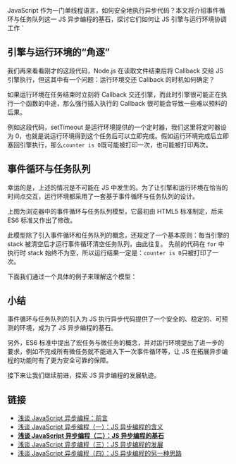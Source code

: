
JavaScript 作为一门单线程语言，如何安全地执行异步代码？本文将介绍事件循环与任务队列这一 JS 异步编程的基石，探讨它们如何让 JS 引擎与运行环境协调工作
`

## 引擎与运行环境的“角逐”

我们再来看看刚才的这段代码，Node.js 在读取文件结束后将 Callback 交给 JS 引擎执行，但这其中有一个问题：运行环境交还 Callback 的时机如何确定？

<BlogImage filePath="async-js/async-js-2-1" alt="JS 引擎与运行环境角逐" />

如果运行环境在任务结束时立刻将 Callback 交还引擎，而此时引擎很可能正在执行一个函数的中途，那么强行插入执行的 Callback 很可能会导致一些难以预料的后果。

例如这段代码，setTimeout 是运行环境提供的一个定时器，我们这里将定时器设为 0，也就是说运行环境得到这个任务后可以立即完成。假如运行环境完成后立即塞回引擎执行，那么`counter is 0`既可能被打印一次，也可能被打印两次。

<BlogImage filePath="async-js/async-js-2-2" alt="JS 作为一门单线程语言竟然会出现多线程并发问题！" />

## 事件循环与任务队列

幸运的是，上述的情况是不可能在 JS 中发生的。为了让引擎和运行环境在恰当的时间点交互，运行环境都采用了一套基于事件循环与任务队列的设计。

<BlogImage filePath="async-js/async-js-2-3" alt="事件循环与任务队列" />

上图为浏览器中的事件循环与任务队列模型，它最初由 HTML5 标准制定，后来 ES6 标准又作出了修改。

此模型除了引入事件循环和任务队列的概念，还规定了一个基本原则：每当引擎的 stack 被清空后才运行事件循环清空任务队列，由此往复。
先前的代码在 `for` 中执行时 stack 始终不为空，所以运行结果一定是：`counter is 0`只被打印了一次。

下面我们通过一个具体的例子来理解这个模型：

<BlogImage filePath="async-js/async-js-2-4" extension="gif" alt="事件循环与任务队列" />

## 小结

事件循环与任务队列的引入为 JS 执行异步代码提供了一个安全的、稳定的、可预测的环境，成为了 JS 异步编程的基石。

另外，ES6 标准中提出了宏任务与微任务的概念，并对运行环境提出了进一步的要求，例如不完成所有微任务就不能进入下一次事件循环等，让 JS 在拓展异步编程的功能时有了更为安全可靠的保障。

接下来让我们继续前进，探索 JS 异步编程的发展轨迹。

## 链接

- [浅谈 JavaScript 异步编程：前言](/articles/async-js)
- [浅谈 JavaScript 异步编程（一）：JS 异步编程的含义](/articles/async-js-1)
- **[浅谈 JavaScript 异步编程（二）：JS 异步编程的基石](/articles/async-js-2)**
- [浅谈 JavaScript 异步编程（三）：JS 异步编程的发展](/articles/async-js-3)
- [浅谈 JavaScript 异步编程（四）：JS 异步编程的另一种思路](/articles/async-js-4)
